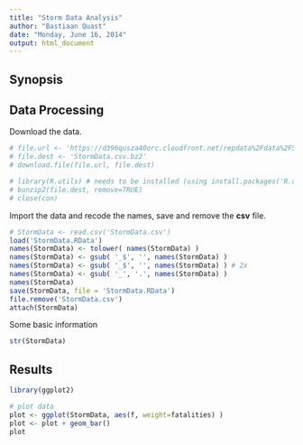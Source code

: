 ```yaml
---
title: "Storm Data Analysis"
author: "Bastiaan Quast"
date: "Monday, June 16, 2014"
output: html_document
---
```


Synopsis
---


Data Processing
---

Download the data.

```r
# file.url <- 'https://d396qusza40orc.cloudfront.net/repdata%2Fdata%2FStormData.csv.bz2'
# file.dest <- 'StormData.csv.bz2'
# download.file(file.url, file.dest)

# library(R.utils) # needs to be installed (using install.packages('R.utils') )
# bunzip2(file.dest, remove=TRUE)
# close(con)
```

Import the data and recode the names, save and remove the **csv** file.

```r
# StormData <- read.csv('StormData.csv')
load('StormData.RData')
names(StormData) <- tolower( names(StormData) )
names(StormData) <- gsub( '_$', '', names(StormData) )
names(StormData) <- gsub( '_$', '', names(StormData) ) # 2x
names(StormData) <- gsub( '_', '.', names(StormData) )
names(StormData)
save(StormData, file = 'StormData.RData')
file.remove('StormData.csv')
attach(StormData)
```

Some basic information

```r
str(StormData)
```

Results
---

```r
library(ggplot2)

# plot data
plot <- ggplot(StormData, aes(f, weight=fatalities) )
plot <- plot + geom_bar()
plot
```
